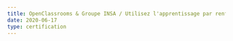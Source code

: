 ```yaml
---
title: OpenClassrooms & Groupe INSA / Utilisez l'apprentissage par renforcement avec un drone
date: 2020-06-17
type: certification
---
```


<Pdf
  title="OpenClassrooms & Groupe INSA / Utilisez l'apprentissage par renforcement avec un drone"
  src="/content/2020-06-17-openclassrooms-apprentissage-par-renforcement/openclassrooms-8783616149.pdf"
  className="aspect-[30/21]"
/>
